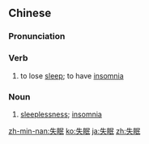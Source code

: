 ==Chinese==
{{zh-forms}}

===Pronunciation===
{{zh-pron
|m=shīmián
|c=sat1 min4
|mn=sit-bîn
|ma=Zh-shimián.ogg
|cat=v,n
}}

===Verb===
{{zh-verb}}

# to lose [[sleep]]; to have [[insomnia]]

===Noun===
{{zh-noun}}

# [[sleeplessness]]; [[insomnia]]

{{zh-cat|Sleep}}

[[zh-min-nan:失眠]]
[[ko:失眠]]
[[ja:失眠]]
[[zh:失眠]]